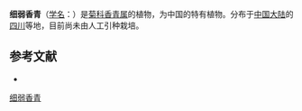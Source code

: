 {{Speciesbox
| name = 细弱香青
| status = 
| status_system = 
| image =
| genus = Anaphalis
| species = tenuisissima
| authority = Chang
}}

'''细弱香青'''（[[学名|学名]]：{{lang|la|''Anaphalis tenuisissima''}}）是[[菊科|菊科]][[香青属|香青属]]的植物，为中国的特有植物。分布于[[中国大陆|中国大陆]]的[[四川|四川]]等地，目前尚未由人工引种栽培。

== 参考文献 ==
<div class="references-small">
* {{cite web| url =http://www.bioinfo.cn/db05/KmzwSpecies.php?action=view&id=4075| title =细弱香青| work =《中国高等植物数据库全库》| publisher =中国科学院微生物研究所| author =昆明植物研究所| accessdate =2009-02-24| deadurl =yes| archiveurl =https://web.archive.org/web/20160305040635/http://www.bioinfo.cn/db05/KmzwSpecies.php?action=view&id=4075| archivedate =2016-03-05}}
</div>
{{Taxonbar|from=Q15226750}}

[[Category:香青属|细弱香青]]


{{植物小作品}}